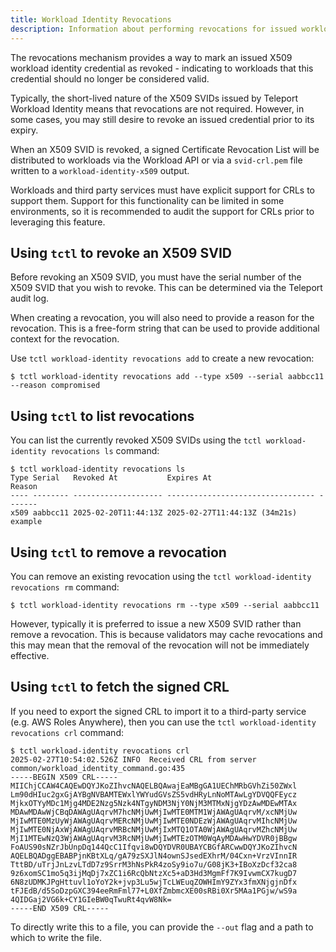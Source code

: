 ```yaml
---
title: Workload Identity Revocations
description: Information about performing revocations for issued workload identity credentials
---
```


The revocations mechanism provides a way to mark an issued X509 workload
identity credential as revoked - indicating to workloads that this credential
should no longer be considered valid.

Typically, the short-lived nature of the X509 SVIDs issued by Teleport Workload
Identity means that revocations are not required. However, in some cases, you
may still desire to revoke an issued credential prior to its expiry.

When an X509 SVID is revoked, a signed Certificate Revocation List will be
distributed to workloads via the Workload API or via a `svid-crl.pem` file
written to a `workload-identity-x509` output.

Workloads and third party services must have explicit support for CRLs to
support them. Support for this functionality can be limited in some
environments, so it is recommended to audit the support for CRLs prior to
leveraging this feature.

## Using `tctl` to revoke an X509 SVID

Before revoking an X509 SVID, you must have the serial number of the X509 SVID
that you wish to revoke. This can be determined via the Teleport audit log.

When creating a revocation, you will also need to provide a reason for the
revocation. This is a free-form string that can be used to provide additional
context for the revocation.

Use `tctl workload-identity revocations add` to create a new revocation:

```code
$ tctl workload-identity revocations add --type x509 --serial aabbcc11 --reason compromised
```

## Using `tctl` to list revocations

You can list the currently revoked X509 SVIDs using the `tctl workload-identity
revocations ls` command:

```code
$ tctl workload-identity revocations ls
Type Serial   Revoked At           Expires At                        Reason
---- -------- -------------------- --------------------------------- -------
x509 aabbcc11 2025-02-20T11:44:13Z 2025-02-27T11:44:13Z (34m21s)     example
```

## Using `tctl` to remove a revocation

You can remove an existing revocation using the `tctl workload-identity
revocations rm` command:

```code
$ tctl workload-identity revocations rm --type x509 --serial aabbcc11
```

However, typically it is preferred to issue a new X509 SVID rather than
remove a revocation. This is because validators may cache revocations and this
may mean that the removal of the revocation will not be immediately effective.

## Using `tctl` to fetch the signed CRL

If you need to export the signed CRL to import it to a third-party service
(e.g. AWS Roles Anywhere), then you can use the
`tctl workload-identity revocations crl` command:

```code
$ tctl workload-identity revocations crl
2025-02-27T10:54:02.526Z INFO  Received CRL from server common/workload_identity_command.go:435
-----BEGIN X509 CRL-----
MIIChjCCAW4CAQEwDQYJKoZIhvcNAQELBQAwajEaMBgGA1UEChMRbGVhZi50ZWxl
Lm90dHIuc2gxGjAYBgNVBAMTEWxlYWYudGVsZS5vdHRyLnNoMTAwLgYDVQQFEycz
MjkxOTYyMDc1Mjg4MDE2Nzg5Nzk4NTgyNDM3NjY0NjM3MTMxNjgYDzAwMDEwMTAx
MDAwMDAwWjCBqDAWAgUAqrvM7hcNMjUwMjIwMTE0MTM1WjAWAgUAqrvM/xcNMjUw
MjIwMTE0MzUyWjAWAgUAqrvMERcNMjUwMjIwMTE0NDEzWjAWAgUAqrvMIhcNMjUw
MjIwMTE0NjAxWjAWAgUAqrvMRBcNMjUwMjIxMTQ1OTA0WjAWAgUAqrvMZhcNMjUw
MjI1MTEwNzQ3WjAWAgUAqrvM3RcNMjUwMjIwMTEzOTM0WqAyMDAwHwYDVR0jBBgw
FoAUS90sNZrJbUnpDq144QcC1Ifqvi8wDQYDVR0UBAYCBGfARCwwDQYJKoZIhvcN
AQELBQADggEBABPjnKBtXLq/gA79zSXJlN4ownSJsedEXhrM/04Cxn+VrzVInnIR
TttBD/uTrjJnLzvLTdD7z9SrrM3hNsPkR4zoSy9io7u/G08jK3+IBoXzDcf32ca8
9z6xomSC1mo5q3ijMqDj7xZC1i6RcQbNtzXc5+aD3Hd3MgmFf7K9IvwmCX7kugD7
6N8zUDMKJPgHttuvl1oYoY2k+jvp3Lu5wjTcLWEuqZOWHImY9ZYx3fmXNjgjnDfx
tFJEdB/d5SoDzpGXC394eeRmFml77+L0XfZmbmcXE00sRBi0Xr5MAa1PGjw/wS9a
4QIDGaj2VG6k+CY1GIeBW0qTwuRt4qvW8Nk=
-----END X509 CRL-----
```

To directly write this to a file, you can provide the `--out` flag and a path
to which to write the file.